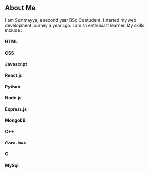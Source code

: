 ## About Me
I am Summayya, a second year BSc Cs student. I started 
my web development journey a year ago. I am sn enthusiast
learner. My skills include :
#### HTML
#### CSS
#### Javascript
#### React.js
#### Python
#### Node.js
#### Express.js
#### MongoDB
#### C++
#### Core Java
#### C
#### MySql
